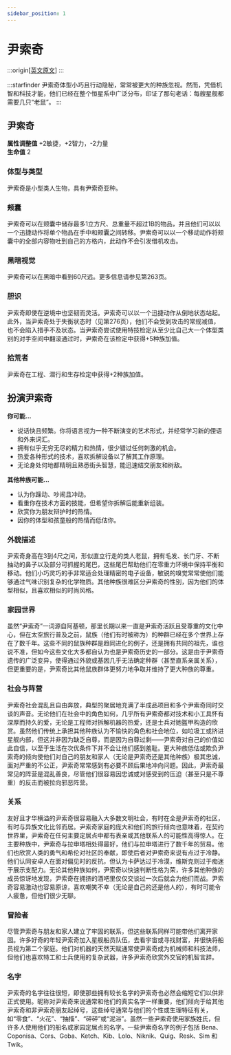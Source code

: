 ```yaml
---
sidebar_position: 1
---
```


# 尹索奇

:::origin[[英文原文](https://www.aonsrd.com/Races.aspx?ItemName=Ysoki)]
:::

:::starfinder
尹索奇体型小巧且行动隐秘，常常被更大的种族忽视。然而，凭借机智和科技才能，他们已经在整个恒星系中广泛分布，印证了那句老话：每艘星舰都需要几只“老鼠”。
:::

## 尹索奇

**属性调整值** +2敏捷，+2智力，-2力量  
**生命值** 2

### 体型与类型

尹索奇是小型类人生物，具有尹索奇亚种。

### 颊囊

尹索奇可以在颊囊中储存最多1立方尺、总重量不超过1B的物品，并且他们可以以一个迅捷动作将单个物品在手中和颊囊之间转移。尹索奇可以以一个移动动作将颊囊中的全部内容物吐到自己的方格内，此动作不会引发借机攻击。

### 黑暗视觉

尹索奇可以在黑暗中看到60尺远。更多信息请参见第263页。

### 胆识

尹索奇即使在逆境中也坚韧而灵活。尹索奇可以以一个迅捷动作从倒地状态站起。此外，当尹索奇处于失衡状态时（见第276页），他们不会受到攻击的常规减值，也不会陷入措手不及状态。当尹索奇尝试使用特技检定从至少比自己大一个体型类别的对手空间中翻滚通过时，尹索奇在该检定中获得+5种族加值。

### 拾荒者

尹索奇在工程、潜行和生存检定中获得+2种族加值。

## 扮演尹索奇

**你可能...**
- 说话快且频繁。你将语言视为一种不断演变的艺术形式，并经常学习新的俚语和外来词汇。
- 拥有似乎无穷无尽的精力和热情，很少错过任何刺激的机会。
- 热爱各种形式的技术，喜欢拆解设备以了解其工作原理。
- 无论身处何地都精明且熟悉街头智慧，能迅速结交朋友和树敌。

**其他种族可能...**
- 认为你躁动、吵闹且冲动。
- 看重你在技术方面的技能，但希望你拆解后能重新组装。
- 欣赏你为朋友辩护时的热情。
- 因你的体型和孩童般的热情而低估你。

### 外貌描述

尹索奇身高在3到4尺之间，形似直立行走的类人老鼠，拥有毛发、长门牙、不断抽动的鼻子以及部分可抓握的尾巴，这些尾巴帮助他们在零重力环境中保持平衡和移动。他们小巧灵巧的手非常适合处理精密的电子设备，敏锐的嗅觉常常使他们能够通过气味识别复杂的化学物质。其他种族很难区分尹索奇的性别，因为他们的体型相似，且喜欢相似的时尚风格。

### 家园世界

虽然“尹索奇”一词源自阿基顿，那里长期以来一直是尹索奇活跃且受尊重的文化中心，但在太空旅行普及之前，鼠族（他们有时被称为）的种群已经在多个世界上存在了数千年。这些不同的鼠族种群是趋同进化的例子，还是拥有共同的祖先，谁也说不准，但如今这些文化大多都自认为也是尹索奇历史的一部分。这是由于尹索奇遗传的广泛变异，使得通过外貌或基因几乎无法确定种群（甚至直系亲属关系），但更重要的是，尹索奇比其他鼠族群体更努力地争取并维持了更大种族的尊重。

### 社会与阵营

尹索奇社会混乱且自由奔放，典型的聚居地充满了半成品项目和多个尹索奇同时交谈的声音。无论他们在社会中的角色如何，几乎所有尹索奇都对技术和小工具怀有深厚而持久的爱，无论是工程师对拆解机器的热爱，还是士兵对她盔甲构造的欣赏。虽然他们传统上承担其他种族认为不愉快的角色和社会地位，如垃圾工或挤进星舰内部，但这并非因为缺乏自尊，而是因为自尊过剩——尹索奇对自己的价值如此自信，以至于生活在次优条件下并不会让他们感到羞耻。更大种族低估或欺负尹索奇的倾向使他们对自己的朋友和家人（无论是尹索奇还是其他种族）极其忠诚，面对严重的不公正，尹索奇常常感到有必要不顾后果地冲向问题。因此，尹索奇最常见的阵营是混乱善良，尽管他们很容易因忠诚或对感受到的压迫（甚至只是不尊重）的反击而被拉向邪恶阵营。

### 关系

友好且才华横溢的尹索奇很容易融入大多数文明社会，有时在全是尹索奇的社区，有时与异族文化比邻而居。尹索奇家庭的庞大和他们的旅行倾向也意味着，在契约世界里，尹索奇在任何主要定居点中都有表亲或其他联系人的可能性高得惊人。在主要种族中，尹索奇与拉申塔相处得最好，他们与拉申塔进行了数千年的贸易。他们也欣赏人类的勇气和希伦对社区的奉献，即使后者对尹索奇来说有点过于冷静。他们认同安卓人在面对偏见时的反抗，但认为卡萨达过于冷漠，维斯克则过于痴迷于展示支配力。无论其他种族如何，尹索奇以快速判断性格为荣，许多其他种族的成员惊讶地发现，尹索奇在拥挤的酒吧里仅仅交谈过一次后就会为他们而战。尹索奇容易激动也容易原谅，喜欢嘲笑不幸（无论是自己的还是他人的），有时可能令人疲惫，但他们很少无聊。

### 冒险者

尽管尹索奇与朋友和家人建立了牢固的联系，但这些联系同样可能带他们离开家园。许多好奇的年轻尹索奇加入星舰船员队伍，去看宇宙或寻找财富，并很快将船员视为第二个家庭。他们对机器的天然天赋通常使尹索奇成为机械师和科技法师，但他们也喜欢特工和士兵使用的复杂武器，许多尹索奇欣赏外交官的机智言辞。

### 名字

尹索奇的名字往往很短，即使那些拥有较长名字的尹索奇也必然会缩短它们以供非正式使用。昵称对尹索奇来说通常和他们的真实名字一样重要，他们倾向于给其他尹索奇和非尹索奇朋友起绰号，这些绰号通常与他们的个性或生理特征有关，如“零食”、“火花”、“抽搐”、“砰砰”或“泥浴”。虽然一些尹索奇使用家族姓氏，但许多人使用他们的船名或家园定居点的名字。一些尹索奇名字的例子包括 Bena、Coponisa、Cors、Goba、Ketch、Kib、Lolo、Niknik、Quig、Resk、Sim 和 Twik。